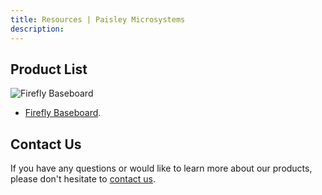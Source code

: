 ```yaml
---
title: Resources | Paisley Microsystems 
description: 
---
```




## Product List

![Firefly Baseboard](/public/firefly/firefly-full.jpg)

- [Firefly Baseboard](https://docs.paisleymicro.com/firefly/downloads).


## Contact Us

If you have any questions or would like to learn more about our products, please don't hesitate to [contact us](mailto:contact@paisleymicro.com).
